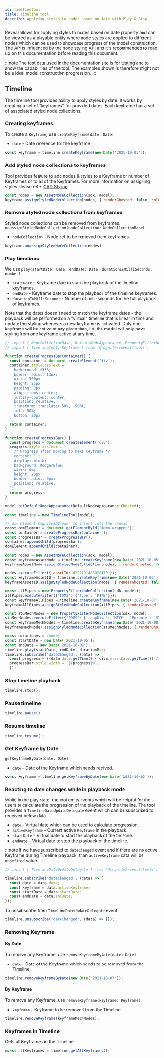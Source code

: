 ```yaml
---
id: timelinetool
title: Timeline tool
describe: Applying styles to nodes based on date with Play & Stop
---
```



Reveal allows for applying styles to nodes based on date property and can be viewed as a playable entity
where node styles are applied to different nodes which can be used to showcase progress of the model construction.
The API is influenced by the [node styling API](cad-styling) and it's recommended to read up on this documentation before reading this document.

:::note
The test data used in the documentation site is for testing and to show the capabilities of the tool.
The examples shown is therefore might not be a ideal model construction progression.
:::

<DemoWrapper name="Cognite3DViewerDemo" />

## Timeline

The timeline tool provides ability to apply styles by date. It works by creating a set of "keyframes"  for provided dates.
Each keyframe has a set of associated styled node collections.

### Creating keyframes
To create a `Keyframe`, use `createKeyframe(date: Date)`
- `date` - Date reference for the keyframe

```jsx
const keyframe = timeline.createKeyframe(new Date('2021-10-05'));
```

### Add styled node collections to keyframes
Tool provides feature to add nodes & styles to a Keyframe or number of Keyframes or to all of the Keyframes.
For more information on assigning styles please refer [CAD Styling](cad-styling).

```jsx
const nodes = new AssetNodeCollection(sdk, model);
keyframe.assignStyledNodeCollection(nodes, { renderGhosted: false, color: [150, 200, 120] });
```

### Remove styled node collections from keyframes

Styled node collections can be removed from keyframes.
`unassignStyledNodeCollection(nodeCollection: NodeCollectionBase)`
- `nodeCollection` - Node set to be removed from keyframes.

```jsx
keyframe.unassignStyledNodeCollection(nodes);
```

### Play timelines
We use `play(startDate: Date, endDate: Date, durationInMilliSeconds: number)`
- `startDate` - Keyframe date to start the playback of the timeline keyframes.
- `endDate` - Keyframe date to stop the playback of the timeline keyframes.
- `durationInMilliSeconds` - Number of milli-seconds for the full playback of keyframes.

Note that the dates doesn't need to match the keyframe dates - the playback will be performed on a "virtual" timeline that is linear in time and update the styling whenever a new keyframe is activated. Only one keyframe will be active at any given time, i.e. the model will only have styling from one keyframe active at any time.

```js runnable-2x
// import { NodeCollectionBase, DefaultNodeAppearance, PropertyFilterNodeCollection } from '@cognite/reveal';
// import { TimelineTool, Keyframe } from '@cognite/reveal/tools';

function createProgressBarContainer() {
  const container = document.createElement('div');
  container.style.cssText = `
    background: #333;
    border-radius: 13px;
    width: 500px;
    height: 25px;
    padding: 3px;
    align-items: center;
    justify-content: center;
    position: relative;
    transform: translate(-50%, -50%);
    left: 50%;
    bottom: 20px;
  `;
  return container;
}

function createProgressBar() {
  const progress = document.createElement('div');
  progress.style.cssText = `
    /* Progress after moving to next Keyframe */
    content: '';
    display: block;
    background: DodgerBlue;
    width: 0%;
    height: 20px;
    border-radius: 9px;
    position: relative;
  `;
  return progress;
}

model.setDefaultNodeAppearance(DefaultNodeAppearance.Ghosted);

const timeline = new TimelineTool(model);

// div element Cognite3DViewer to insert into the canvas
const domElement = document.getElementById('demo-wrapper');
const container = createProgressBarContainer();
const progressBar = createProgressBar();
container.appendChild(progressBar);
domElement.appendChild(container);

const nodes = new AssetNodeCollection(sdk, model);
const keyframeAssetNode = timeline.createKeyframe(new Date('2021-10-05'));
keyframeAssetNode.assignStyledNodeCollection(nodes, { renderGhosted: false, outlineColor: NodeOutlineColor.Cyan });

nodes.executeFilter({ assetId: 4222791488928479 });
const keyframeAssetID = timeline.createKeyframe(new Date('2021-10-06'));
keyframeAssetID.assignStyledNodeCollection(nodes, { renderGhosted: false, outlineColor: NodeOutlineColor.Orange });

const allPipes = new PropertyFilterNodeCollection(sdk, model);
allPipes.executeFilter({'PDMS': {'Type': 'PIPE'}});
const keyframeAllPipes = timeline.createKeyframe(new Date('2021-10-07'));
keyframeAllPipes.assignStyledNodeCollection(allPipes, { renderGhosted: false, color: [40, 200, 20] });

const stuMechNodes = new PropertyFilterNodeCollection(sdk, model);
stuMechNodes.executeFilter({'PDMS': {':capDisc': 'MECH', 'Purpose': 'STU' }});
const keyframeMechNodes = timeline.createKeyframe(new Date('2021-10-08'));
keyframeMechNodes.assignStyledNodeCollection(stuMechNodes, { renderGhosted: false, color: [80, 100, 120] });

const durationMs = 25000;
const startDate = new Date('2021-10-05');
const endDate = new Date('2021-10-09');
timeline.play(startDate, endDate, durationMs);
timeline.subscribe('dateChanged', (data) => {
  const progress = ((data.date.getTime() - data.startDate.getTime()) / (data.endDate.getTime() - data.startDate.getTime()) * 100);
  progressBar.style.width = `${progress}%`;
  });
```

### Stop timeline playback

```jsx
timeline.stop();
```

### Pause timeline

```jsx
timeline.pause();
```

### Resume timeline

```jsx
timeline.resume();
```

### Get Keyframe by Date
`getKeyframeByDate(date: Date)`
- `date` - Date of the Keyframe which needs retrived.

```jsx
const keyframe = timeline.getKeyframeByDate(new Date('2021-10-06'));
```

### Reacting to date changes while in playback mode
While in the play state, the tool emits events which will be helpful for the users to calculate the progression of the playback of the timeline.
The tool provides a `TimelineDateUpdateDelegate` event which can be subscribed to received below data.
- `date` - Virtual date which can be used to calculate progression.
- `activeKeyframe` - Current active `Keyframe` in the playback.
- `startDate` - Virtual date to start the playback of the timeline.
- `endDate` - Virtual date to stop the playback of the timeline.

:::note
If we have subscribed to `dateChanged` event and if there are no active Keyframe during Timeline playback, than `activeKeyframe` data will be `undefined` value.
:::

```jsx
// import { TimelineDateUpdateDelegate } from '@cognite/reveal/tools';

timeline.subscribe('dateChanged', (data) => {
  const date = data.date;
  const keyframe = data.activeKeyframe;
  const startDate = data.startDate;
  const endDate = data.endDate;
});
```

To unsubscribe from `TimelineDateUpdateDelegate` event

```jsx
timeline.unsubscribe('dateChanged', (data) => {});
```

### Removing Keyframe
#### By Date
To remove any Keyframe, use `removeKeyframeByDate(date: Date)`
- `date` - Date of the Keyframe which needs to be removed from the Timeline.

```jsx
timeline.removeKeyframeByDate(new Date('2021-10-07'));
```

#### By Keyframe
To remove any Keyframe, use `removeKeyframe(keyframe: Keyframe)`
- `keyframe` - Keyframe to be removed from the Timeline.

```jsx
timeline.removeKeyframe(keyframeMechNodes);
```

### Keyframes in Timeline
Gets all Keyframes in the Timeline

```jsx
const allKeyframes = timeline.getAllKeyframes();
```
